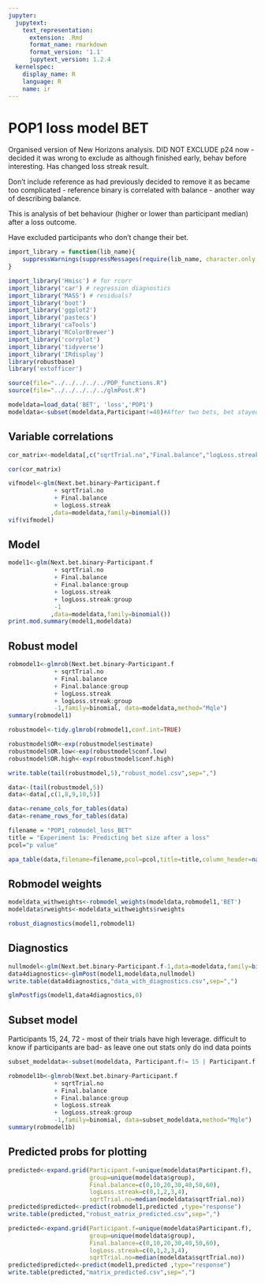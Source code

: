 ```yaml
---
jupyter:
  jupytext:
    text_representation:
      extension: .Rmd
      format_name: rmarkdown
      format_version: '1.1'
      jupytext_version: 1.2.4
  kernelspec:
    display_name: R
    language: R
    name: ir
---
```


# POP1 loss model BET
Organised version of New Horizons analysis. DID NOT EXCLUDE p24 now - decided it was wrong to exclude as although finished early, behav before interesting. Has changed loss streak result.

Don't include reference as had previously decided to remove it as became too complicated - reference binary is correlated with balance - another way of describing balance.

This is analysis of bet behaviour (higher or lower than participant median) after a loss outcome. 

Have excluded participants who don't change their bet. 

```r
import_library = function(lib_name){
    suppressWarnings(suppressMessages(require(lib_name, character.only = TRUE)))
}

import_library('Hmisc') # for rcorr
import_library('car') # regression diagnostics
import_library('MASS') # residuals?
import_library('boot')
import_library('ggplot2')
import_library('pastecs')
import_library('caTools')
import_library('RColorBrewer')
import_library('corrplot')
import_library('tidyverse')
import_library('IRdisplay')
library(robustbase)
library('extofficer') 

source(file="../../../../../POP_functions.R")
source(file="../../../../../glmPost.R")
```

```r
modeldata=load_data('BET', 'loss','POP1')
modeldata<-subset(modeldata,Participant!=40)#After two bets, bet stayed same. Not auto excluded.
```

## Variable correlations

```r
cor_matrix<-modeldata[,c("sqrtTrial.no","Final.balance","logLoss.streak")]

cor(cor_matrix)

vifmodel<-glm(Next.bet.binary~Participant.f
             + sqrtTrial.no 
             + Final.balance
             + logLoss.streak
            ,data=modeldata,family=binomial())
vif(vifmodel)
```

## Model

```r
model1<-glm(Next.bet.binary~Participant.f
             + sqrtTrial.no
             + Final.balance
             + Final.balance:group
             + logLoss.streak
             + logLoss.streak:group
             -1
            ,data=modeldata,family=binomial())
print.mod.summary(model1,modeldata)
```

## Robust model

```r
robmodel1<-glmrob(Next.bet.binary~Participant.f
             + sqrtTrial.no
             + Final.balance
             + Final.balance:group
             + logLoss.streak
             + logLoss.streak:group
             -1,family=binomial, data=modeldata,method="Mqle")
summary(robmodel1)
```

```r
robustmodel<-tidy.glmrob(robmodel1,conf.int=TRUE)

robustmodel$OR<-exp(robustmodel$estimate)
robustmodel$OR.low<-exp(robustmodel$conf.low)
robustmodel$OR.high<-exp(robustmodel$conf.high)

write.table(tail(robustmodel,5),"robust_model.csv",sep=",")

data<-(tail(robustmodel,5))
data<-data[,c(1,8,9,10,5)]

data<-rename_cols_for_tables(data)  
data<-rename_rows_for_tables(data)  

filename = "POP1_robmodel_loss_BET"
title = "Experiment 1a: Predicting bet size after a loss"
pcol="p value"

apa_table(data,filename=filename,pcol=pcol,title=title,column_header=names(data))
```

## Robmodel weights

```r
modeldata_withweights<-robmodel_weights(modeldata,robmodel1,'BET')
modeldata$rweights<-modeldata_withweights$rweights

robust_diagnostics(model1,robmodel1)
```

## Diagnostics

```r
nullmodel<-glm(Next.bet.binary~Participant.f-1,data=modeldata,family=binomial())
data4diagnostics<-glmPost(model1,modeldata,nullmodel)
write.table(data4diagnostics,"data_with_diagnostics.csv",sep=",")
```

```r
glmPostfigs(model1,data4diagnostics,0)
```
## Subset model
Participants 15, 24, 72 - most of their trials have high leverage. difficult to know if participants are bad- as leave one out stats only do ind data points

```r
subset_modeldata<-subset(modeldata, Participant.f!= 15 | Participant.f!= 24 | Participant.f!= 72)

robmodel1b<-glmrob(Next.bet.binary~Participant.f
             + sqrtTrial.no
             + Final.balance
             + Final.balance:group
             + logLoss.streak
             + logLoss.streak:group
             -1,family=binomial, data=subset_modeldata,method="Mqle")
summary(robmodel1b)
```

## Predicted probs for plotting

```r
predicted<-expand.grid(Participant.f=unique(modeldata$Participant.f),
                       group=unique(modeldata$group),
                       Final.balance=c(0,10,20,30,40,50,60),
                       logLoss.streak=c(0,1,2,3,4),
                       sqrtTrial.no=median(modeldata$sqrtTrial.no))
predicted$predicted<-predict(robmodel1,predicted ,type="response")
write.table(predicted,"robust_matrix_predicted.csv",sep=",")
```

```r
predicted<-expand.grid(Participant.f=unique(modeldata$Participant.f),
                       group=unique(modeldata$group),
                       Final.balance=c(0,10,20,30,40,50,60),
                       logLoss.streak=c(0,1,2,3,4),
                       sqrtTrial.no=median(modeldata$sqrtTrial.no))
predicted$predicted<-predict(model1,predicted ,type="response")
write.table(predicted,"matrix_predicted.csv",sep=",")
```

